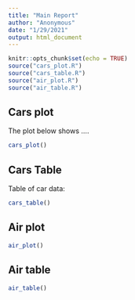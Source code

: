 ```yaml
---
title: "Main Report"
author: "Anonymous"
date: "1/29/2021"
output: html_document
---
```


```r
knitr::opts_chunk$set(echo = TRUE)
source("cars_plot.R")
source("cars_table.R")
source("air_plot.R")
source("air_table.R")
```

## Cars plot

The plot below shows ....

```r
cars_plot()
```

## Cars Table

Table of car data:

```r
cars_table()
```


##  Air plot

```r
air_plot()
```


## Air table

```r
air_table()
```
